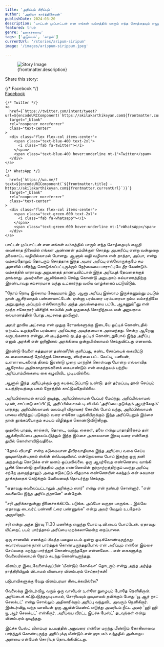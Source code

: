 ```yaml
---
title: 'அரிப்பும் சிரிப்பும்'
author: 'அகிலா கார்த்திகேயன்'
publishDate: 2024-03-20
description: 'பாட்டன் முப்பாட்டன் என எங்கள் வம்சத்தில் யாரும் எந்த சொத்தையும் எழுதி வைக்காத நிலையில் எங்கள் அண்ணன் தம்பிக்குள் சொத்து...'
featured: true
genre: 'நகைச்சுவை'
tags: ['குடும்பம்', 'காதல்']
currentUrl: '/stories/aripum-siripum'
image: '/images/arippum-sirippum.jpeg'

---
```

<figure>
  <img src={frontmatter.image} alt="Story Image" class="w-full rounded-lg shadow-lg" />
  <figcaption class="text-gray-600 text-sm mt-2">{frontmatter.description}</figcaption>
</figure>
<div class="mt-6">
  <p class="text-lg font-bold">Share this story:</p>
  <div class="flex space-x-6 justify-start mt-4">
    {/* Facebook */}
    <a
      href={`https://www.facebook.com/sharer/sharer.php?u=${encodeURIComponent(`https://akilakarthikeyan.com${frontmatter.currentUrl}`)}`}
      target="_blank"
      rel="noopener noreferrer"
      class="text-center"
    >
      <div class="flex flex-col items-center">
        <span class="text-blue-600 text-2xl">
          <i class="fab fa-facebook"></i>
        </span>
        <span class="text-blue-600 hover:underline mt-1">Facebook</span>
      </div>
    </a>

    {/* Twitter */}
    <a
      href={`https://twitter.com/intent/tweet?url=${encodeURIComponent(`https://akilakarthikeyan.com${frontmatter.currentUrl}`)}&text=${encodeURIComponent(frontmatter.title)}`}
      target="_blank"
      rel="noopener noreferrer"
      class="text-center"
    >
      <div class="flex flex-col items-center">
        <span class="text-blue-400 text-2xl">
          <i class="fab fa-twitter"></i>
        </span>
        <span class="text-blue-400 hover:underline mt-1">Twitter</span>
      </div>
    </a>

    {/* WhatsApp */}
    <a
      href={`https://wa.me/?text=${encodeURIComponent(`${frontmatter.title} - https://akilakarthikeyan.com${frontmatter.currentUrl}`)}`}
      target="_blank"
      rel="noopener noreferrer"
      class="text-center"
    >
      <div class="flex flex-col items-center">
        <span class="text-green-600 text-2xl">
          <i class="fab fa-whatsapp"></i>
        </span>
        <span class="text-green-600 hover:underline mt-1">WhatsApp</span>
      </div>
    </a>

   
  </div>
</div>
பாட்டன் முப்பாட்டன் என எங்கள் வம்சத்தில் யாரும் எந்த சொத்தையும் எழுதி வைக்காத நிலையில் எங்கள் அண்ணன் தம்பிக்குள் சொத்து அபகரிப்பு என்ற வன்முறை தலைகாட்ட வழியில்லாமல் போனது. ஆனால் வழி வழியாக என் தாத்தா, அப்பா, என்று வம்சம்தோறும் தொடரும் சொத்தாக இந்த அபார அரிப்பு எல்லோருக்குமே சம அளவில் பகிர்ந்து கொடுக்கப்பட்டிருக்கும் நேர்மையை பாராட்டியே தீர வேண்டும்.
வம்சத்தில் யாராவது அறுபதைத் தாண்டிவிட்டால் இந்த அரிப்புத் தேவதைக்குத் தாங்காது. அவர்களை ஆலிங்கனம் செய்து கொண்டு அறுபதாம் கல்யாணத்திற்கு இரண்டாவது சம்சாரமாக வந்து உட்கார்ந்து வலிய வாழ்க்கைப் பட்டுவிடும்.

"நோய் நொடி இல்லாம க்ஷேமமாய் இரு. ஆனா அரிப்பு இல்லாம இருக்கணும்னு மடடும் நான் ஆசிர்வாதம் பண்ணமாட்டேன். ஏன்னா பரம்பரை பரம்பரையா நம்ம வம்சத்திலே அறுபதுக்கு அப்புறம் எல்லோருமே அந்த அவஸ்தையை பட்டே ஆகணும்"னு என் மூத்த சகோதரர் விசிறிக் காம்பில் தன் முதுகைத் சொறிந்தபடி என் அறுபதாம கல்யாணத்தின் போது அட்சதை தூவினார்.

அவர் தூவிய அட்சதை என் முதுகு ரோமங்களுக்கு இடையே ஒட்டிக் கொண்டதில் ஏற்பட்ட உறுத்தலே பரம்பரை அரிப்புக்கு அடித்தளமாக அமைந்தது. சென்ற ஆறேழு வருடங்களாக என்னுடன் குடித்தனம் நடத்த ஒட்டிக் கொண்டதுபோல் இந்த அரிப்பு எனும் அரக்கி என் ஒரிஜினல் அரக்கியை ஒன்றுமில்லாமல் செய்துவிட்டது எனலாம்.

இரண்டு வேளை சுத்தமான தண்ணீரில் குளிப்பது, கண்ட சோப்பைக் கைவிட்டு கடவைமாவைத் தேய்த்துக் கொளவது, வியர்வை பட்ட வேட்டி, பனியன், உள்ளாடைகளைத் தினம் இரண்டு முறை மாற்றிக் கொள்வது போன்ற எல்லாவித ஆரோக்ய அதிசுகாதாரங்களைக் கையாண்டும் என் கைத்தலம் பற்றிய அரிப்பாம்பிகையை கை கழுவிவிட முடியவில்லை.

ஆனால் இந்த அரிப்புக்கும் ஒரு சுயக்கட்டுப்பாடு உண்டு. தன் தர்மப்படி தான் செய்யும் உபத்திரவத்தை பகல் நேரத்தில் காட்டுவதேயில்லை.

அரிப்பில்லாமல் காப்பி குடித்து, அரிப்பில்லாமல் பேப்பர் மேய்ந்து, அரிப்பில்லாமல் டிபன், சாப்பாடு சாப்பிட்டு, அரிப்பில்லாமல் டி.வி.யில் 'அரிப்பை தடுக்கும் ஆயுர்வேதம்' பார்த்து, அரிப்பில்லாமல் வலம்புரி விநாயகர் கோயில் போய் வந்து, அரிப்பில்லாமல் பாயை விரித்துப் படுக்கும் வரை எங்கோ பதுங்கியிருக்கும் இந்த அரிப்பெனும் இம்சை நான் தூங்கப்போகும் சமயம் விழித்துக் கொண்டுவிடுகிறது.

முதலில் பாதம், கால்கள், தொடை, வயிறு, கைகள், தலை என்று பாதாதிகேசம் தன் ஆக்கிரமிப்பை அகலப்படுத்தும் இந்த இம்சை அகாலமான இரவு வரை என்னைத் துயில் கொள்ளவிடுவதிலை.

'தோல் வியாதி' என்ற கடுமையான தீவிரவாதியாக இந்த அரிப்பை வகை செய்ய முடியாதென்பதால் ஸ்கின் ஸ்பெஷலிஸ்ட் என்றெல்லாம போய் இதற்கு ஒரு தனி அந்தஸ்து கொடுக்க என் மனம் ஒப்பவில்லை.
ஒரு ஆயுர்வேத எண்ணெயை வாங்கி பூசிக் கொண்டு குளித்ததில் அந்த எண்ணெயின் துர்நாற்றத்திற்குப் பயந்து அரிப்பு சற்றே குறைந்தாலும் அதை ஈடுகட்டும் விதமாக எண்ணெயின் சுகந்தம் என் சுகமான தூக்கத்தைக் கெடுக்கும் வேலையைத் தொடர்ந்து செய்தது.

"ஏதாவது கவலைப்பட்டாலும் அரிக்கும் ஸார்" என்று என் நண்பர் சொன்னார்.
"என் கவலையே இந்த அரிப்புத்தானே" என்றேன்.

"சரி அரிக்காதுன்னு நினைச்சுக்கிட்டே படுங்க. அப்போ வருதா பாருங்க... இல்லே ஏதாவது டைவர்ட் பண்ணி ட்ரை பண்ணுங்க" என்று அவர் மேலும் உபதேசம் அருளினார்.

சரி என்று அந்த இரவு 11.30 மணிக்கு எழுந்து போய் டி.வி.யைப் போட்டேன். ஏதாவது மிட்நைட் படம் பார்த்தால் அரிப்பை மறக்கலாமென்ற நைப்பாசை.

ஒரு சானலில் எனக்குப் பிடித்த பழைய படம் ஒன்று ஓடிக்கொண்டிருந்தது. சுவாரஸ்யமாக நான் பார்த்துக் கொண்டிருந்ததுபோல் என் அரிப்பும் என்னை இம்சை செய்வதை மறந்து பார்த்துக் கொண்டிருந்ததோ என்னவோ... என் கைகளுக்கு வேலையில்லாமல் நேரம் கடந்து கொண்டிருந்தது.

விளம்பர இடைவேளைக்குப்பின் 'மீண்டும் கோகிலா' தொடரும் என்று அந்த அர்த்த ராத்திரியிலும் விடாமல் வியாபார விளம்பரம் செய்தார்கள்!

படுபாவிகளுக்கு வேறு விளம்பரமா கிடைக்கவில்லை?

வேலைக்கு இன்டர்வியூ வரும் ஒரு வாலிபன் உள்ளே நுழையும் போதே நெளிகிறான். அரிப்பைக் கட்டுபடுத்தமுடியாமல், சொரியவும் முடியாமல் தவிக்கும் போது 'யூ ஆர் நாட் செலக்டட்' என்று சொல்லும் அதிகாரிக்கும் அரிப்பு வந்துவிட அவரும் நெளிகிறார். இன்டர்வியூ வந்த வாலிபன் ஒரு ஆயின்மெண்ட் எடுத்து அவரிடம் நீட்ட அவர் 'ஹி ஹி யூ ஆர் செலக்டட்' என்கிறார். அரிப்பை விரட்ட இட்ச்சு பேஸ்ட்' தடவுங்கள் என்று விளம்பரம் முடிந்தது.

இட்ச்சு பேஸ்ட் விளம்பர உபயத்தில் அதுவரை என்னை மறந்து மீண்டும் கோகிலாவை பார்த்துக் கொண்டிருந்த அரிப்புக்கு மீண்டும் என் ஞாபகம் வந்ததில் அன்றைய அன்பை என்மேல் சொரியத் தொடங்கிவிட்டது.
